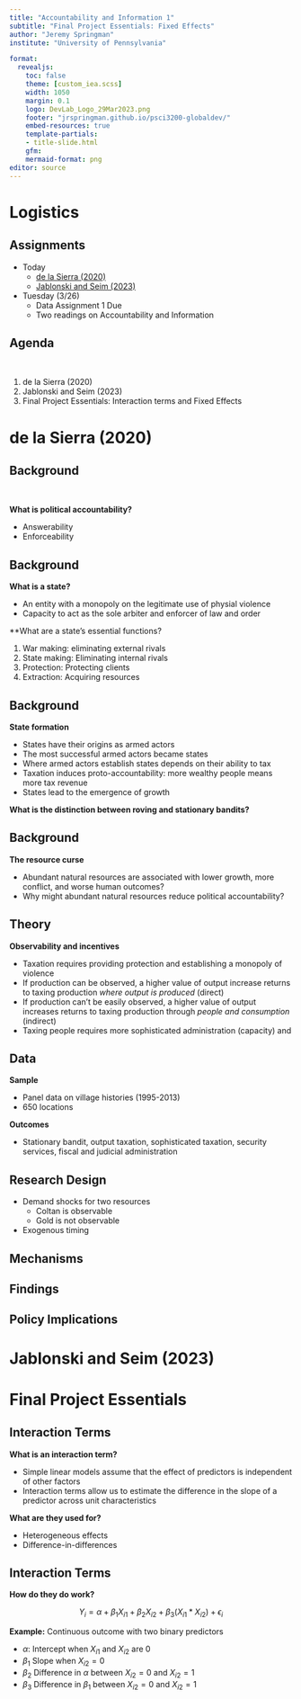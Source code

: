 ```yaml
---
title: "Accountability and Information 1"
subtitle: "Final Project Essentials: Fixed Effects"
author: "Jeremy Springman"
institute: "University of Pennsylvania"

format:
  revealjs:
    toc: false
    theme: [custom_iea.scss]
    width: 1050
    margin: 0.1
    logo: DevLab_Logo_29Mar2023.png
    footer: "jrspringman.github.io/psci3200-globaldev/"
    embed-resources: true
    template-partials:
    - title-slide.html
    gfm:
    mermaid-format: png
editor: source
---
```


# Logistics

## Assignments

- Today
  + [de la Sierra (2020)](/files/sierra_2020.pdf)
  + [Jablonski and Seim (2023)](/files/what-politicians-do-not-know-can-hurt-you-the-effects-of-information-on-politicians-spending-decisions.pdf)
- Tuesday (3/26)
  + Data Assignment 1 Due
  + Two readings on Accountability and Information

  
## Agenda

\

1. de la Sierra (2020)
2. Jablonski and Seim (2023)
3. Final Project Essentials: Interaction terms and Fixed Effects


# de la Sierra (2020)

## Background

\

**What is political accountability?**

::: {.fragment}
- Answerability
- Enforceability
:::

## Background

**What is a state?**

::: {.fragment}
- An entity with a monopoly on the legitimate use of physial violence
- Capacity to act as the sole arbiter and enforcer of law and order
:::

::: {.fragment}
**What are a state's essential functions?
:::

::: {.fragment}
1. War making: eliminating external rivals
2. State making: Eliminating internal rivals
3. Protection: Protecting clients
4. Extraction: Acquiring resources
:::

## Background

**State formation**

- States have their origins as armed actors
- The most successful armed actors became states
- Where armed actors establish states depends on their ability to tax
- Taxation induces proto-accountability: more wealthy people means more tax revenue
- States lead to the emergence of growth

**What is the distinction between roving and stationary bandits?**

## Background

**The resource curse**

- Abundant natural resources are associated with lower growth, more conflict, and worse human outcomes?
- Why might abundant natural resources reduce political accountability?

## Theory

**Observability and incentives**

::: {.fragment}
::: {.incremental}
- Taxation requires providing protection and establishing a monopoly of violence
- If production can be observed, a higher value of output increase returns to taxing production *where output is produced* (direct)
- If production can't be easily observed, a higher value of output increases returns to taxing production through *people and consumption* (indirect)
- Taxing people requires more sophisticated administration (capacity) and 
:::
:::

## Data

**Sample**

- Panel data on village histories (1995-2013)
- 650 locations

**Outcomes**

- Stationary bandit, output taxation, sophisticated taxation, security services, fiscal and judicial administration

## Research Design

- Demand shocks for two resources
  + Coltan is observable
  + Gold is not observable
- Exogenous timing


## Mechanisms

## Findings



## Policy Implications

# Jablonski and Seim (2023)

# Final Project Essentials

## Interaction Terms

**What is an interaction term?**

- Simple linear models assume that the effect of predictors is independent of other factors 
- Interaction terms allow us to estimate the difference in the slope of a predictor across unit characteristics

**What are they used for?**

- Heterogeneous effects
- Difference-in-differences

## Interaction Terms


**How do they do work?**

$$
Y_i = \alpha + \beta_1 X_{i1} + \beta_2 X_{i2} + \beta_3 (X_{i1}*X_{i2}) + \epsilon_i
$$


**Example:** Continuous outcome with two binary predictors

- $\alpha$: Intercept when $X_{i1}$ and $X_{i2}$ are 0
- $\beta_1$ Slope when $X_{i2} = 0$
- $\beta_2$ Difference in $\alpha$ between $X_{i2}=0$ and $X_{i2}=1$
- $\beta_3$ Difference in $\beta_1$ between $X_{i2}=0$ and $X_{i2}=1$
